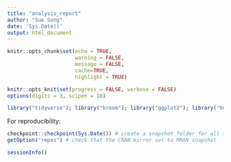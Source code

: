 ```yaml
---
title: "analysis_report"
author: "Sue Song"
date: 'Sys.Date()'
output: html_document
---
```


```r
knitr::opts_chunk$set(echo = TRUE, 
                      warning = FALSE, 
                      message = FALSE,
                      cache=TRUE,
                      highlight = TRUE)
```

```r
knitr::opts_knit$set(progress = FALSE, verbose = FALSE)
options(digits = 3, scipen = 10)
```

```r
library("tidyverse"); library("broom"); library("ggplot2"); library("here")
```

For reproducibility:
```r
checkpoint::checkpoint(Sys.Date()) # create a snapshot folder for all the install pakges
getOption("repos") # check that the CRAN mirror set to MRAN snapshot
```

```r
sessionInfo()
```


